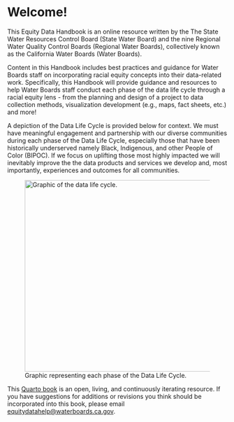 # Welcome! {.unnumbered}

This Equity Data Handbook is an online resource written by the The State Water Resources Control Board (State Water Board) and the nine Regional Water Quality Control Boards (Regional Water Boards), collectively known as the California Water Boards (Water Boards).

Content in this Handbook includes best practices and guidance for Water Boards staff on incorporating racial equity concepts into their data-related work. Specifically, this Handbook will provide guidance and resources to help Water Boards staff conduct each phase of the data life cycle through a racial equity lens - from the planning and design of a project to data collection methods, visualization development (e.g., maps, fact sheets, etc.) and more!

A depiction of the Data Life Cycle is provided below for context. We must have meaningful engagement and partnership with our diverse communities during each phase of the Data Life Cycle, especially those that have been historically underserved namely Black, Indigenous, and other People of Color (BIPOC). If we focus on uplifting those most highly impacted we will inevitably improve the the data products and services we develop and, most importantly, experiences and outcomes for all communities.

![Graphic representing each phase of the Data Life Cycle.](images/datalifecycle.png){alt="Graphic of the data life cycle." fig-alt="Graphic showing the seven main phases of the Data Life Cycle: (1) Plan and Prepare, (2) Collect and Process, (3) Assure and Analyze, (4) Preserve and Store, (5) Publish and Share, (6) Discover and Integrate, and (7) Describe - which is integral to all of the other phases" width="438"}

This [Quarto book](https://quarto.org/docs/books) is an open, living, and continuously iterating resource. If you have suggestions for additions or revisions you think should be incorporated into this book, please email [equitydatahelp\@waterboards.ca.gov](mailto:equitydatahelp@waterboards.ca.gov).
